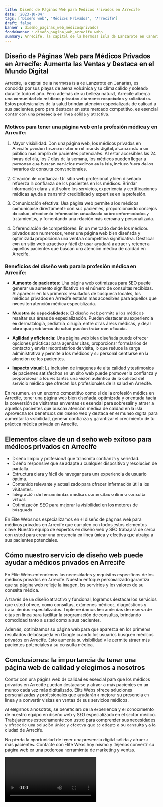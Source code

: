 ```yaml
---
title: Diseño de Páginas Web para Médicos Privados en Arrecife
date: '2023-10-04'
tags: ['Diseño web', 'Médicos Privados', 'Arrecife']
draft: false
banner : diseño_paginas_web_médicosprivados
fondoBanner : diseño_pagina_web_arrecife.webp
summary: Arrecife, la capital de la hermosa isla de Lanzarote en Canarias, es conocida por sus playas de arena volcánica y su clima cálido y soleado durante todo el año. Pero además de su belleza natural, Arrecife alberga una comunidad de médicos privados altamente respetados y solicitados. Estos profesionales de la salud brindan atención especializada de calidad a sus pacientes, pero para destacar en este mercado competitivo, es esencial contar con una presencia en línea sólida y atractiva.
---
```


## Diseño de Páginas Web para Médicos Privados en Arrecife: Aumenta las Ventas y Destaca en el Mundo Digital

Arrecife, la capital de la hermosa isla de Lanzarote en Canarias, es conocida por sus playas de arena volcánica y su clima cálido y soleado durante todo el año. Pero además de su belleza natural, Arrecife alberga una comunidad de médicos privados altamente respetados y solicitados. Estos profesionales de la salud brindan atención especializada de calidad a sus pacientes, pero para destacar en este mercado competitivo, es esencial contar con una presencia en línea sólida y atractiva.

### Motivos para tener una página web en la profesión médica y en Arrecife:

1. Mayor visibilidad: Con una página web, los médicos privados en Arrecife pueden hacerse notar en el mundo digital, alcanzando a un público más amplio de pacientes potenciales. Al estar accesibles las 24 horas del día, los 7 días de la semana, los médicos pueden llegar a personas que buscan servicios médicos en la isla, incluso fuera de los horarios de consulta convencionales.

2. Creación de confianza: Un sitio web profesional y bien diseñado refuerza la confianza de los pacientes en los médicos. Brindar información clara y útil sobre los servicios, experiencia y certificaciones médicas ayuda a transmitir credibilidad y expertise en la profesión.

3. Comunicación efectiva: Una página web permite a los médicos comunicarse directamente con sus pacientes, proporcionando consejos de salud, ofreciendo información actualizada sobre enfermedades y tratamientos, y fomentando una relación más cercana y personalizada.

4. Diferenciación de competidores: En un mercado donde los médicos privados son numerosos, tener una página web bien diseñada y optimizada proporciona una ventaja competitiva significativa. Destacar con un sitio web atractivo y fácil de usar ayudará a atraer y retener a aquellos pacientes que buscan una atención médica de calidad en Arrecife.

### Beneficios del diseño web para la profesión médica en Arrecife:

- **Aumento de pacientes**: Una página web optimizada para SEO puede generar un aumento significativo en el número de consultas recibidas. Al aparecer en los primeros resultados de búsqueda locales, los médicos privados en Arrecife estarán más accesibles para aquellos que necesiten atención médica especializada.

- **Muestra de especialidades**: El diseño web permite a los médicos resaltar sus áreas de especialización. Pueden destacar su experiencia en dermatología, pediatría, cirugía, entre otras áreas médicas, y dejar claro qué problemas de salud pueden tratar con eficacia.

- **Agilidad y eficiencia**: Una página web bien diseñada puede ofrecer opciones prácticas para agendar citas, proporcionar formularios de contacto y enviar recordatorios de visita, lo que reduce la carga administrativa y permite a los médicos y su personal centrarse en la atención de los pacientes.

- **Impacto visual**: La inclusión de imágenes de alta calidad y testimonios de pacientes satisfechos en un sitio web puede promover la confianza y proporcionar a los visitantes una visión auténtica de la calidad del servicio médico que ofrecen los profesionales de la salud en Arrecife.

En resumen, en un entorno competitivo como el de la profesión médica en Arrecife, tener una página web bien diseñada, optimizada y orientada hacia la conversión de visitantes en ventas es esencial para sobresalir y atraer a aquellos pacientes que buscan atención médica de calidad en la isla. Aprovecha los beneficios del diseño web y destaca en el mundo digital para aumentar la visibilidad, generar confianza y garantizar el crecimiento de tu práctica médica privada en Arrecife.

<GifSeo />

<Cta />

## Elementos clave de un diseño web exitoso para médicos privados en Arrecife

- Diseño limpio y profesional que transmita confianza y seriedad.
- Diseño responsive que se adapte a cualquier dispositivo y resolución de pantalla.
- Estructura clara y fácil de navegar para una experiencia de usuario óptima.
- Contenido relevante y actualizado para ofrecer información útil a los visitantes.
- Integración de herramientas médicas como citas online o consulta virtual.
- Optimización SEO para mejorar la visibilidad en los motores de búsqueda.

En Élite Webs nos especializamos en el diseño de páginas web para médicos privados en Arrecife que cumplen con todos estos elementos clave. Nuestro equipo de expertos en diseño web y SEO trabajará de cerca con usted para crear una presencia en línea única y efectiva que atraiga a sus pacientes potenciales.

## Cómo nuestro servicio de diseño web puede ayudar a médicos privados en Arrecife

En Élite Webs entendemos las necesidades y requisitos específicos de los médicos privados en Arrecife. Nuestro enfoque personalizado garantiza que su página web refleje la imagen, los servicios y los valores de su consulta médica.

A través de un diseño atractivo y funcional, logramos destacar los servicios que usted ofrece, como consultas, exámenes médicos, diagnósticos y tratamientos especializados. Implementamos herramientas de reserva de citas en línea para facilitar la programación de consultas, brindando comodidad tanto a usted como a sus pacientes.

Además, optimizamos su página web para que aparezca en los primeros resultados de búsqueda en Google cuando los usuarios busquen médicos privados en Arrecife. Esto aumenta su visibilidad y le permite atraer más pacientes potenciales a su consulta médica.

## Conclusiones: la importancia de tener una página web de calidad y elegirnos a nosotros

Contar con una página web de calidad es esencial para que los médicos privados en Arrecife puedan destacarse y atraer a más pacientes en un mundo cada vez más digitalizado. Élite Webs ofrece soluciones personalizadas y profesionales que ayudarán a mejorar su presencia en línea y a convertir visitas en ventas de sus servicios médicos.

Al elegirnos a nosotros, se beneficiará de la experiencia y el conocimiento de nuestro equipo en diseño web y SEO especializado en el sector médico. Trabajaremos estrechamente con usted para comprender sus necesidades y ofrecerle una solución única y efectiva que se adapte a su consulta y a la ciudad de Arrecife.

No pierda la oportunidad de tener una presencia digital sólida y atraer a más pacientes. Contacte con Élite Webs hoy mismo y déjenos convertir su página web en una poderosa herramienta de marketing y ventas.

<Video />

<CtaBot job='Médicos Privados' city='Arrecife'/>

<Gmaps query='Arrecife+españa+maps' />
